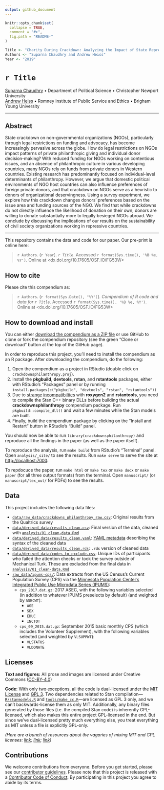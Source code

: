 ```yaml
---
output: github_document
---
```


<!-- README.md is generated from README.Rmd. Please edit that file -->

```r
knitr::opts_chunk$set(
  collapse = TRUE,
  comment = "#>",
  fig.path = "README-"
)

Title <- "Charity During Crackdown: Analyzing the Impact of State Repression of NGOs on Philanthropy"
Authors <- "Suparna Chaudhry and Andrew Heiss"
Year <- "2019"
```

# `r Title`

[Suparna Chaudhry](http://www.suparnachaudhry.com/) • Department of Political Science • Christopher Newport University  
[Andrew Heiss](https://www.andrewheiss.com/) • Romney Institute of Public Service and Ethics • Brigham Young University

---

## Abstract

State crackdown on non-governmental organizations (NGOs), particularly through legal restrictions on funding and advocacy, has become increasingly pervasive across the globe. How do legal restrictions on NGOs impact patterns of private philanthropic giving and individual donor decision-making? With reduced funding for NGOs working on contentious issues, and an absence of philanthropic culture in various developing countries, many NGOs rely on funds from private donors in Western countries. Existing research has predominantly focused on individual-level determinants of philanthropy. However, we argue that domestic political environments of NGO host countries can also influence preferences of foreign private donors, and that crackdown on NGOs serve as a heuristic to donors of organizational deservingness. Using a survey experiment, we explore how this crackdown changes donors' preferences based on the issue area and funding sources of the NGO. We find that while crackdowns do not directly influence the likelihood of donation on their own, donors are willing to donate substantially more to legally besieged NGOs abroad. We conclude by discussing the implications of our results on the sustainability of civil society organizations working in repressive countries.

---

This repository contains the data and code for our paper. Our pre-print is online here:

> `r Authors`. (`r Year`). *`r Title`*. Accessed `r format(Sys.time(), '%B %e, %Y')`. Online at <dx.doi.org/10.17605/OSF.IO/FG53W>


## How to cite

Please cite this compendium as:

> `r Authors`. (`r format(Sys.Date(), "%Y")`). *Compendium of R code and data for `r Title`*. Accessed `r format(Sys.time(), '%B %e, %Y')`. Online at <dx.doi.org/10.17605/OSF.IO/FG53W>


## How to download and install

You can either [download the compendium as a ZIP file](/archive/master.zip) or use GitHub to clone or fork the compendium repository (see the green "Clone or download" button at the top of the GitHub page).

In order to reproduce this project, you'll need to install the compendium as an R package. After downloading the compendium, do the following:

1. Open the compendium as a project in RStudio (double click on `crackdownsphilanthropy.proj`).
2. Install the **pkgbuild**, **devtools**, **rstan**, and **rstantools** packages, either with RStudio's "Packages" panel or by running `install.packages(c("pkgbuild", "devtools", "rstan", "rstantools"))`
3. Due to [strange](https://github.com/stan-dev/rstantools/issues/52) [incompatibilties](https://github.com/klutometis/roxygen/issues/822#issuecomment-441425591) with **roxygen2** and **rstantools**, you need to compile the Stan C++ binary DLLs before building the actual **crackdownsphilanthropy** compendium package. Run `pkgbuild::compile_dll()` and wait a few minutes while the Stan models are built.
4. Finally, build the compendium package by clicking on the "Install and Restart" button in RStudio's "Build" panel.

You should now be able to run `library(crackdownsphilanthropy)` and reproduce all the findings in the paper (as well as the paper itself).

To reproduce the analysis, run `make build` from RStudio's "Terminal" panel. Open `analysis/_site/` to see the results. Run `make serve` to serve the site at <http://localhost:7000>.

To repdocuce the paper, run `make html` or `make tex` or `make docx` or `make paper` (for all three output formats) from the terminal. Open `manuscript/` (or `manuscript/tex_out/` for PDFs) to see the results.


## Data

This project includes the following data files:

- [`data/raw_data/crackdowns_philanthropy_raw.csv`](data/raw_data/crackdowns_philanthropy_raw.csv): Original results from the Qualtrics survey
- [`data/derived_data/results_clean.csv`](data/derived_data/results_clean.csv): Final version of the data, cleaned with [`analysis/01_clean-data.Rmd`](analysis/01_clean-data.Rmd)
- [`data/derived_data/results_clean.yaml`](data/derived_data/results_clean.yaml): [YAML metadata](https://csvy.org/) describing the syntax of the cleaned data
- [`data/derived_data/results_clean.rds`](data/derived_data/results_clean.rds): `.rds` version of cleaned data
- [`data/derived_data/codes_to_exclude.csv`](data/derived_data/codes_to_exclude.csv): Unique IDs of participants who failed the attention checks or took the survey outside of Mechanical Turk. These are excluded from the final data in [`analysis/01_clean-data.Rmd`](analysis/01_clean-data.Rmd)
- [`raw_data/ipums-cps/`](raw_data/ipums-cps/): Data extracts from the US Census's Current Population Survey (CPS) via the [Minnesota Population Center's Integrated Public Use Microdata Series (IPUMS)](https://cps.ipums.org/cps/):
    -  `cps_2017.dat.gz`: 2017 ASEC, with the following variables selected (in addition to whatever IPUMS preselects by default) (and weighted by `ASECWT`):
        - `AGE`
        - `SEX`
        - `EDUC`
        - `INCTOT`
    -  `cps_09_2015.dat.gz`: September 2015 basic monthly CPS (which includes the Volunteer Supplement), with the following variables selected (and weighted by `VLSUPPWT`):
        - `VLSTATUS`
        - `VLDONATE`


## Licenses

**Text and figures:** All prose and images are licensed under Creative Commons ([CC-BY-4.0](http://creativecommons.org/licenses/by/4.0/))

**Code:** With only two exceptions, all the code is dual-licensed under the [MIT License](LICENSE.md) and [GPL 3](https://www.gnu.org/licenses/gpl-3.0.en.html). Two dependencies related to Stan compilation—[`R/stanmodels.R`](R/stanmodels.R) and [`tools/make_cc.R`](tools/make_cc.R)—are licensed as GPL 3 only, and we can't backwards-license them as only MIT. Additionally, any binary files generated by those files (i.e. the compiled Stan code) is inherently GPL-licensed, which also makes this entire project GPL-licensed in the end. But since we've dual-licensed pretty much everything else, you treat everything as MIT unless a file is explicitly GPL-only.

*(Here are a bunch of resources about the vagaries of mixing MIT and GPL licenses: [link](https://github.com/ropensci/unconf17/issues/32); [link](https://github.com/stan-dev/rstantools/issues/17); [link](https://opensource.stackexchange.com/questions/1640/if-im-using-a-gpl-3-library-in-my-project-can-i-license-my-project-under-mit-l))*


## Contributions

We welcome contributions from everyone. Before you get started, please see our [contributor guidelines](CONTRIBUTING.md). Please note that this project is released with a [Contributor Code of Conduct](CONDUCT.md). By participating in this project you agree to abide by its terms.

